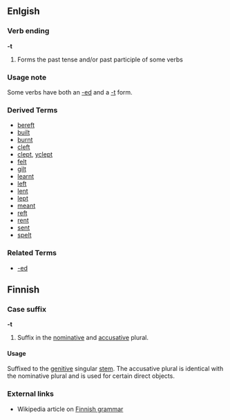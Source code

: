 ==Enlgish==
===Verb ending===
'''-t'''

#Forms the past tense and/or past participle of some verbs
===Usage note===
Some verbs have both an [[-ed]] and a [[-t]] form.
===Derived Terms===
*[[bereft]]
*[[built]]
*[[burnt]]
*[[cleft]]
*[[clept]], [[yclept]]
*[[felt]]
*[[gilt]]
*[[learnt]]
*[[left]]
*[[lent]]
*[[lept]]
*[[meant]]
*[[reft]]
*[[rent]]
*[[sent]]
*[[spelt]]

===Related Terms===
*[[-ed]]
==Finnish==

===Case suffix===
'''-t'''

# Suffix in the [[nominative]] and [[accusative]] plural.

====Usage====
Suffixed to the [[genitive]] singular [[stem]]. The accusative plural is identical with the nominative plural and is used for certain direct objects.

===External links===
*Wikipedia article on [[w:Finnish language grammar|Finnish grammar]]
